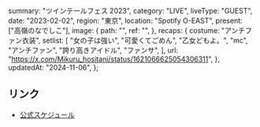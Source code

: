   summary: "ツインテールフェス 2023",
  category: "LIVE",
  liveType: "GUEST",
  date: "2023-02-02",
  region: "東京",
  location: "Spotify  O-EAST",
  present: ["高嶺のなでしこ"],
  image: {
    path: "",
    ref: "",
  },
  recaps: {
    costume: "アンチファン衣装",
    setlist: [
      "女の子は強い",
      "可愛くてごめん",
      "乙女どもよ。",
      "mc",
      "アンチファン",
      "誇り高きアイドル",
      "ファンサ",
    ],
    url: "https://x.com/Mikuru_hositani/status/1621066625054306311",
  },
  updatedAt: "2024-11-06",
};

## リンク

- [公式スケジュール](https://takanenonadeshiko.jp/?p=619)
